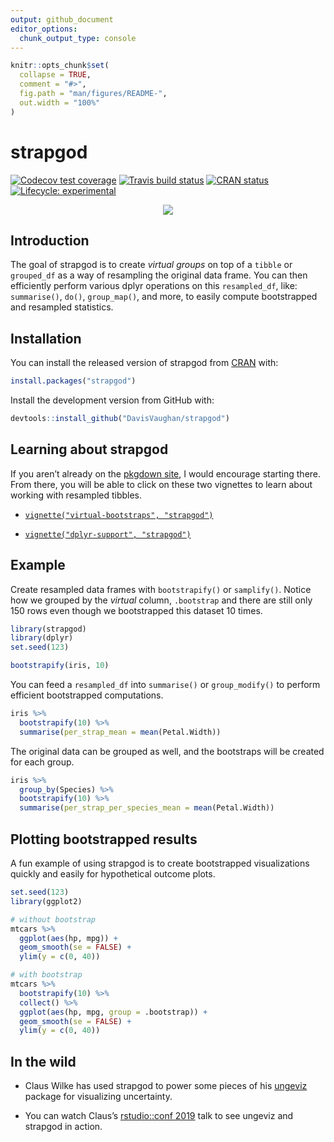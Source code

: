 ```yaml
---
output: github_document
editor_options: 
  chunk_output_type: console
---
```


<!-- README.md is generated from README.Rmd. Please edit that file -->

```r
knitr::opts_chunk$set(
  collapse = TRUE,
  comment = "#>",
  fig.path = "man/figures/README-",
  out.width = "100%"
)
```
# strapgod

<!-- badges: start -->
[![Codecov test coverage](https://codecov.io/gh/DavisVaughan/strapgod/branch/master/graph/badge.svg)](https://codecov.io/gh/DavisVaughan/strapgod?branch=master)
[![Travis build status](https://travis-ci.org/DavisVaughan/strapgod.svg?branch=master)](https://travis-ci.org/DavisVaughan/strapgod)
[![CRAN status](https://www.r-pkg.org/badges/version/strapgod)](https://cran.r-project.org/package=strapgod)
[![Lifecycle: experimental](https://img.shields.io/badge/lifecycle-experimental-orange.svg)](https://www.tidyverse.org/lifecycle/#experimental)
<!-- badges: end -->

<p align="center">
  <img src="./man/figures/strap-god.jpg">
</p>

## Introduction

The goal of strapgod is to create _virtual groups_ on top of a `tibble` or `grouped_df` as a way of resampling the original data frame. You can then efficiently perform various dplyr operations on this `resampled_df`, like: `summarise()`, `do()`, `group_map()`, and more, to easily compute bootstrapped and resampled statistics.

## Installation

You can install the released version of strapgod from [CRAN](https://CRAN.R-project.org) with:

``` r
install.packages("strapgod")
```

Install the development version from GitHub with:

``` r
devtools::install_github("DavisVaughan/strapgod")
```

## Learning about strapgod

If you aren't already on the [pkgdown site](https://davisvaughan.github.io/strapgod/), I would encourage starting there. From there, you will be able to click on these two vignettes to learn about working with resampled tibbles.

- [`vignette("virtual-bootstraps", "strapgod")`](https://davisvaughan.github.io/strapgod/articles/virtual-bootstraps.html)

- [`vignette("dplyr-support", "strapgod")`](https://davisvaughan.github.io/strapgod/articles/dplyr-support.html)

## Example

Create resampled data frames with `bootstrapify()` or `samplify()`. Notice how we grouped by the _virtual_ column, `.bootstrap` and there are still only 150 rows even though we bootstrapped this dataset 10 times.

```r
library(strapgod)
library(dplyr)
set.seed(123)

bootstrapify(iris, 10)
```

You can feed a `resampled_df` into `summarise()` or `group_modify()` to perform
efficient bootstrapped computations.

```r
iris %>%
  bootstrapify(10) %>%
  summarise(per_strap_mean = mean(Petal.Width))
```

The original data can be grouped as well, and the bootstraps will be created for each group.

```r
iris %>%
  group_by(Species) %>%
  bootstrapify(10) %>%
  summarise(per_strap_per_species_mean = mean(Petal.Width))
```

## Plotting bootstrapped results

A fun example of using strapgod is to create bootstrapped visualizations quickly and easily for hypothetical outcome plots. 

```r
set.seed(123)
library(ggplot2)

# without bootstrap
mtcars %>%
  ggplot(aes(hp, mpg)) + 
  geom_smooth(se = FALSE) +
  ylim(y = c(0, 40))
```

```r
# with bootstrap
mtcars %>%
  bootstrapify(10) %>%
  collect() %>%
  ggplot(aes(hp, mpg, group = .bootstrap)) + 
  geom_smooth(se = FALSE) +
  ylim(y = c(0, 40))
```

## In the wild

- Claus Wilke has used strapgod to power some pieces of his [ungeviz](https://github.com/wilkelab/ungeviz) package for visualizing uncertainty.

- You can watch Claus's [rstudio::conf 2019](https://resources.rstudio.com/rstudio-conf-2019/visualizing-uncertainty-with-hypothetical-outcomes-plots) talk to see ungeviz and strapgod in action.

